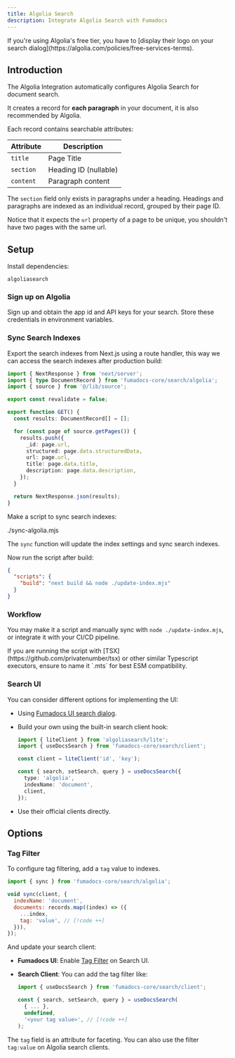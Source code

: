 ```yaml
---
title: Algolia Search
description: Integrate Algolia Search with Fumadocs
---
```


<Callout title="Notice">
  If you're using Algolia's free tier, you have to [display their logo on your
  search dialog](https://algolia.com/policies/free-services-terms).
</Callout>

## Introduction

The Algolia Integration automatically configures Algolia Search for document search.

It creates a record for **each paragraph** in your document, it is also recommended by Algolia.

Each record contains searchable attributes:

| Attribute | Description           |
| --------- | --------------------- |
| `title`   | Page Title            |
| `section` | Heading ID (nullable) |
| `content` | Paragraph content     |

The `section` field only exists in paragraphs under a heading. Headings and
paragraphs are indexed as an individual record, grouped by their page ID.

Notice that it expects the `url` property of a page to be unique, you shouldn't have two pages with the same
url.

## Setup

Install dependencies:

```package-install
algoliasearch
```

### Sign up on Algolia

Sign up and obtain the app id and API keys for your search. Store these
credentials in environment variables.

### Sync Search Indexes

Export the search indexes from Next.js using a route handler, this way we can access the search indexes after production build:

```ts title="app/static.json/route.ts"
import { NextResponse } from 'next/server';
import { type DocumentRecord } from 'fumadocs-core/search/algolia';
import { source } from '@/lib/source';

export const revalidate = false;

export function GET() {
  const results: DocumentRecord[] = [];

  for (const page of source.getPages()) {
    results.push({
      _id: page.url,
      structured: page.data.structuredData,
      url: page.url,
      title: page.data.title,
      description: page.data.description,
    });
  }

  return NextResponse.json(results);
}
```

Make a script to sync search indexes:

<include lang="js" meta='title="update-index.mjs"'>
  ./sync-algolia.mjs
</include>

The `sync` function will update the index settings and sync search indexes.

Now run the script after build:

```json title="package.json"
{
  "scripts": {
    "build": "next build && node ./update-index.mjs"
  }
}
```

### Workflow

You may make it a script and manually sync with `node ./update-index.mjs`, or
integrate it with your CI/CD pipeline.

<Callout type="warn" title="Typescript Usage">
  If you are running the script with [TSX](https://github.com/privatenumber/tsx)
  or other similar Typescript executors, ensure to name it `.mts` for best ESM
  compatibility.
</Callout>

### Search UI

You can consider different options for implementing the UI:

- Using [Fumadocs UI search dialog](/docs/ui/search/algolia).
- Build your own using the built-in search client hook:

  ```ts twoslash
  import { liteClient } from 'algoliasearch/lite';
  import { useDocsSearch } from 'fumadocs-core/search/client';

  const client = liteClient('id', 'key');

  const { search, setSearch, query } = useDocsSearch({
    type: 'algolia',
    indexName: 'document',
    client,
  });
  ```

- Use their official clients directly.

## Options

### Tag Filter

To configure tag filtering, add a `tag` value to indexes.

```js
import { sync } from 'fumadocs-core/search/algolia';

void sync(client, {
  indexName: 'document',
  documents: records.map((index) => ({
    ...index,
    tag: 'value', // [!code ++]
  })),
});
```

And update your search client:

- **Fumadocs UI**: Enable [Tag Filter](/docs/ui/search/algolia#tag-filter) on Search UI.
- **Search Client**: You can add the tag filter like:

  ```ts
  import { useDocsSearch } from 'fumadocs-core/search/client';

  const { search, setSearch, query } = useDocsSearch(
    { ... },
    undefined,
    '<your tag value>', // [!code ++]
  );
  ```

The `tag` field is an attribute for faceting. You can also use the filter `tag:value` on Algolia search clients.
